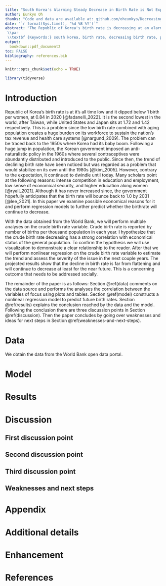 ```yaml
---
title: "South Korea's Alarming Steady Decrease in Birth Rate is Not Expected to Level Unless Drastic Measures are Taken"
author: Eunkyo Oh
thanks: "Code and data are available at: github.com/oheunkyo/Decreasing-Birth-Rate-of-Korea"
date: "`r format(Sys.time(), '%d %B %Y')`"
abstract: "The Republic of Korea's birth rate is decreasing at an alarming pace and it shows no signs of slowing down. In this paper, we examine correlations with variables that depict economical status of the general population, and project future birth rate in upcoming years. From the data at the World Bank, we visualize the data to show that the increase in housing prices and CPI has greatly affected the birth rate, and perform regression analysis to predict that there are no visible signs of birth rate recovering. This outcome implies a rapid decline in population and inevitable stress the younger population will have to withstand in order to support the growing old population.
 \\par
 \\textbf {Keywords:} south korea, birth rate, decreasing birth rate, population, aging population, regression studies, world bank"
output:
  bookdown::pdf_document2
toc: FALSE
bibliography: references.bib
---
```


```r
knitr::opts_chunk$set(echo = TRUE)

library(tidyverse)
```

# Introduction

Republic of Korea's birth rate is at it's all time low and it dipped below 1 birth per women, at 0.84 in 2020 [@fadanelli_2022]. It is the second lowest in the world, after Taiwan, while United States and Japan sits at 1.72 and 1.42 respectively. This is a problem since the low birth rate combined with aging population creates a huge burden on its workforce to sustain the nation's tax revenue and health care systems [@nargund_2009]. The problem can be traced back to the 1950s where Korea had its baby boom. Following a huge jump in population, the Korean government imposed an anti-naturalistic policy in the 1960s where several contraceptives were abundantly distributed and introduced to the public. Since then, the trend of declining birth rate have been noticed but was regarded as a problem that would stabilize on its own until the 1980s [@kim_2005]. However, contrary to the expectation, it continued to dwindle until today. Many scholars point at the following reasons: intense competition in education and employment, low sense of economical security, and higher education along women [@ryall_2021]. Although it has never increased since, the government hopefully anticipates that the birth rate will bounce back to 1.0 by 2031 [@lee_2021]. In this paper we examine possible economical reasons for it and perform regression models to further predict whether the birthrate will continue to decrease.

With the data obtained from the World Bank, we will perform multiple analyses on the crude birth rate variable. Crude birth rate is reported by number of births per thousand population in each year. I hypothesize that the crude birth rate decreasing has a strong correlation with economical status of the general population. To confirm the hypothesis we will use visualization to demonstrate a clear relationship to the reader. After that we will perform nonlinear regression on the crude birth rate variable to estimate the trend and assess the severity of the issue in the next couple years. The projected results show that the decline in birth rate is far from flattening and will continue to decrease at least for the near future. This is a concerning outcome that needs to be addressed socially.

The remainder of the paper is as follows: Section \@ref(data) comments on the data source and performs the analyses the correlation between the variables of focus using plots and tables. Section \@ref(model) constructs a nonlinear regression model to predict future birth rates. Section \@ref(results) explains the conclusion reached by the data and the model. Following the conclusion there are three discussion points in Section \@ref(discussion). Then the paper concludes by going over weaknesses and ideas for next steps in Section \@ref(weaknesses-and-next-steps).

# Data

We obtain the data from the World Bank open data portal.

# Model


# Results

# Discussion

## First discussion point

## Second discussion point

## Third discussion point

## Weaknesses and next steps

\newpage

\appendix

# Appendix {-}


# Additional details

# Enhancement

\newpage

# References


